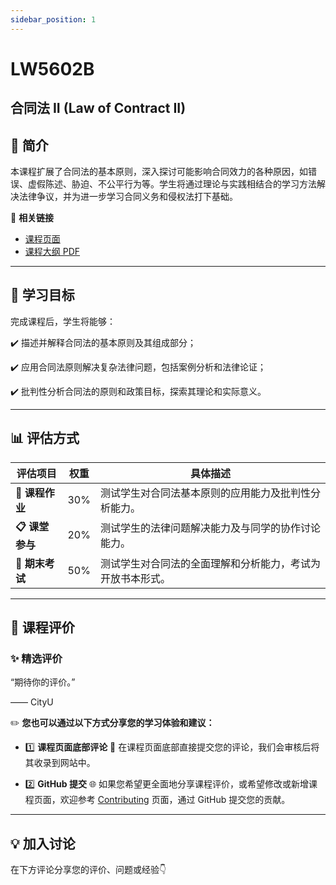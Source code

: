 ```yaml
---
sidebar_position: 1
---
```


# LW5602B
## 合同法 II (Law of Contract II)

## **📘 简介**
本课程扩展了合同法的基本原则，深入探讨可能影响合同效力的各种原因，如错误、虚假陈述、胁迫、不公平行为等。学生将通过理论与实践相结合的学习方法解决法律争议，并为进一步学习合同义务和侵权法打下基础。

🔗 **相关链接**
- [课程页面](https://www.cityu.edu.hk/catalogue/pg/202425/course/LW5602B.htm)
- [课程大纲 PDF](https://www.cityu.edu.hk/catalogue/pg/202425/course/LW5602B.pdf)

---

## **🎯 学习目标**

完成课程后，学生将能够：

✔️ 描述并解释合同法的基本原则及其组成部分；

✔️ 应用合同法原则解决复杂法律问题，包括案例分析和法律论证；

✔️ 批判性分析合同法的原则和政策目标，探索其理论和实际意义。

---

## **📊 评估方式**

| **评估项目**         | **权重** | **具体描述**                                                                                       |
|---------------------|---------|---------------------------------------------------------------------------------------------------|
| **📂 课程作业**       | 30%     | 测试学生对合同法基本原则的应用能力及批判性分析能力。                                                   |
| **📋 课堂参与**       | 20%     | 测试学生的法律问题解决能力及与同学的协作讨论能力。                                                       |
| **📂 期末考试**       | 50%     | 测试学生对合同法的全面理解和分析能力，考试为开放书本形式。                                                 |

---

## **💬 课程评价**

### ✨ **精选评价**
<div className={commentStyles.commentBox}>
    <p className={commentStyles.commentText}>
        “期待你的评价。”
    </p>
    <p className={commentStyles.commentAuthor}>—— CityU</p>
</div>

✏️ **您也可以通过以下方式分享您的学习体验和建议：**

- 1️⃣ **课程页面底部评论**
💬 在课程页面底部直接提交您的评论，我们会审核后将其收录到网站中。

- 2️⃣ **GitHub 提交**
🌐 如果您希望更全面地分享课程评价，或希望修改或新增课程页面，欢迎参考 [Contributing](/contributing) 页面，通过 GitHub 提交您的贡献。

---

## **💡 加入讨论**

在下方评论分享您的评价、问题或经验👇
<Utterances />
